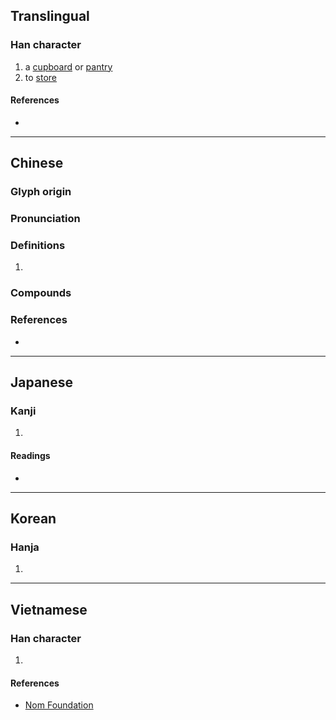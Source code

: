 {{character info/new}}
==Translingual==

===Han character===
{{Han char|rn=53|rad=广|as=04|sn=7|four=00247|canj=IJE,XIJE|ids=⿸广支}}

# a [[cupboard]] or [[pantry]]
# to [[store]]

====References====
* {{Han ref|kx=0343.270|dkj=09245|dj=0653.140|hdz=20873.210|uh=5E8B|ud=24203|bh=CACD|bd=51917}}

----

==Chinese==
{{zh-forms}}

===Glyph origin===
{{Han etym}}

===Pronunciation===
{{zh-pron
|m=guǐ
|c=gei2,gwai2
|mc=y
|oc=y
|cat=
}}

===Definitions===
{{zh-hanzi}}

# {{rfdef|zh}}

===Compounds===
{{zh-der|庋藏|傾筐倒庋}}

===References===
* {{R:yue:mfccd}}

----

==Japanese==

===Kanji===
{{ja-kanji|grade=|rs=广04}}

# {{defn|lang=ja|sort=广04}}

====Readings====
* {{ja-readings|on=[[き]] (ki)|kun=[[とだな]] (todana)}}

----

==Korean==

===Hanja===
{{ko-hanja|hangeul=기|rv=gi|mr=ki}}

# {{defn|lang=ko|sort=广04}}

----

==Vietnamese==

===Han character===
{{vi-readings|rs=广04|hanviet=kĩ}}

# {{defn|lang=vi|sort=广04}}

====References====
* [http://nomfoundation.org/common/nom_details.php?codepoint=5e8b Nom Foundation]